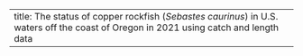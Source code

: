---
title: The status of copper rockfish (_Sebastes caurinus_) in U.S. waters off the coast of Oregon in 2021 using catch and length data
---